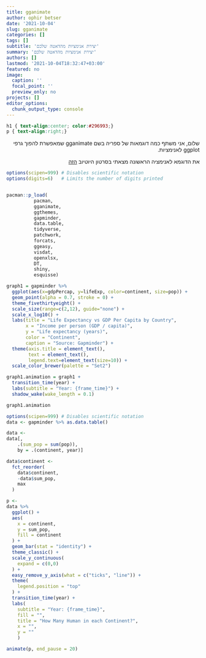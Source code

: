 ```yaml
---
title: gganimate
author: ophir betser
date: '2021-10-04'
slug: gganimate
categories: []
tags: []
subtitle: 'יצירת אנימציות מהדאטה שלכם'
summary: 'יצירת אנימציות מהדאטה שלכם'
authors: []
lastmod: '2021-10-04T18:32:47+03:00'
featured: no
image:
  caption: ''
  focal_point: ''
  preview_only: no
projects: []
editor_options: 
  chunk_output_type: console
---
```



```css
h1 { text-align:center; color:#296993;}
p { text-align:right;}
```


<div style="text-align:right;" dir="rtl">

שלום, אני משתף כמה דוגמאות של ספריה בשם
gganimate
שמאפשרת להפוך גרפי 
ggplot
לאנימציות.

את הדוגמא לאנימציה הראשונה מצאתי בסרטון היוטיוב [הזה](https://www.youtube.com/watch?v=SnCi0s0e4Io&ab_channel=dataslice)
</div>




```r
options(scipen=999) # Disables scientific notation          
options(digits=6)   # Limits the number of digits printed       


pacman::p_load(
          pacman, 
          gganimate,
          ggthemes,
          gapminder,
          data.table,
          tidyverse,
          patchwork,
          forcats,
          ggeasy,
          visdat,
          openxlsx,
          DT, 
          shiny, 
          esquisse)


```



```r
graph1 = gapminder %>%
  ggplot(aes(x=gdpPercap, y=lifeExp, color=continent, size=pop)) +
  geom_point(alpha = 0.7, stroke = 0) +
  theme_fivethirtyeight() +
  scale_size(range=c(2,12), guide="none") +
  scale_x_log10() +
  labs(title = "Life Expectancy vs GDP Per Capita by Country",
       x = "Income per person (GDP / capita)",
       y = "Life expectancy (years)",
       color = "Continent",
       caption = "Source: Gapminder") +
  theme(axis.title = element_text(),
        text = element_text(),
        legend.text=element_text(size=10)) +
  scale_color_brewer(palette = "Set2")

graph1.animation = graph1 +
  transition_time(year) +
  labs(subtitle = "Year: {frame_time}") +
  shadow_wake(wake_length = 0.1)

graph1.animation
```

```r
options(scipen=999) # Disables scientific notation          
data <- gapminder %>% as.data.table()

data <- 
data[,
    .(sum_pop = sum(pop)),
    by = .(continent, year)]

data$continent <- 
  fct_reorder(
    data$continent,
    -data$sum_pop,
    max
  )

p <- 
data %>% 
  ggplot() +
  aes(
    x = continent,
    y = sum_pop,
    fill = continent
  ) +
  geom_bar(stat = "identity") +
  theme_classic() +
  scale_y_continuous(
    expand = c(0,0)
  ) +
  easy_remove_y_axis(what = c("ticks", "line")) +
  theme(
    legend.position = "top"
  ) +
  transition_time(year) +
  labs(
    subtitle = "Year: {frame_time}",
    fill = "",
    title = "How Many Human in each Continent?",
    x = "",
    y = ""
    )

animate(p, end_pause = 20)
```


